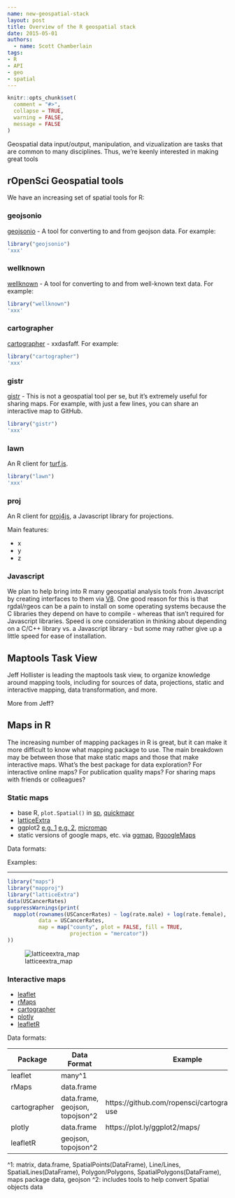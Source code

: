 ```yaml
---
name: new-geospatial-stack
layout: post
title: Overview of the R geospatial stack
date: 2015-05-01
authors:
  - name: Scott Chamberlain
tags:
- R
- API
- geo
- spatial
---
```


```r
knitr::opts_chunk$set(
  comment = "#>",
  collapse = TRUE,
  warning = FALSE,
  message = FALSE
)
```

Geospatial data input/output, manipulation, and vizualization are tasks that are common to many disciplines. Thus, we're keenly interested in making great tools

## rOpenSci Geospatial tools

We have an increasing set of spatial tools for R:

### geojsonio

[geojsonio](https://github.com/ropensci/geojsonio) - A tool for converting to and from geojson data. For example:

```r
library("geojsonio")
'xxx'
```

### wellknown

[wellknown](https://github.com/ropensci/wellknown) - A tool for converting to and from well-known text data. For example:

```r
library("wellknown")
'xxx'
```

### cartographer

[cartographer](https://github.com/ropensci/cartographer) - xxdasfaff. For example:

```r
library("cartographer")
'xxx'
```

### gistr

[gistr](https://github.com/ropensci/gistr) - This is not a geospatial tool per se, but it's extremely useful for sharing maps. For example, with just a few lines, you can share an interactive map to GitHub.

```r
library("gistr")
'xxx'
```

### lawn

An R client for [turf.js](http://turfjs.org/).

```r
library("lawn")
'xxx'
```

### proj

An R client for [proj4js](https://github.com/proj4js/proj4js), a Javascript library for projections.

Main features:

* x
* y
* z

### Javascript

We plan to help bring into R many geospatial analysis tools from Javascript by creating interfaces to them via [V8](https://github.com/jeroenooms/V8/). One good reason for this is that rgdal/rgeos can be a pain to install on some operating systems because the C libraries they depend on have to compile - whereas that isn't required for Javascript libraries. Speed is one consideration in thinking about depending on a C/C++ library vs. a Javascript library - but some may rather give up a little speed for ease of installation. 

## Maptools Task View

Jeff Hollister is leading the maptools task view, to organize knowledge around mapping tools, including for sources of data, projections, static and interactive mapping, data transformation, and more. 

More from Jeff?

## Maps in R

The increasing number of mapping packages in R is great, but it can make it more difficult to know what mapping package to use. The main breakdown may be between those that make static maps and those that make interactive maps. What's the best package for data exploration? For interactive online maps? For publication quality maps? For sharing maps with friends or colleagues? 

### Static maps

* base R, `plot.Spatial()` in [sp](http://cran.r-project.org/web/packages/sp/index.html), [quickmapr](https://github.com/jhollist/quickmapr)
* [latticeExtra](http://cran.r-project.org/web/packages/latticeExtra/index.html)
* ggplot2 [e.g. 1](http://spatial.ly/2013/12/introduction-spatial-data-ggplot2/) [e.g. 2](http://www.unomaha.edu/mahbubulmajumder/data-science/fall-2014/lectures/06-display-spatial-data/06-display-spatial-data.html), [micromap](https://github.com/USEPA/R-micromap-package-development)
* static versions of google maps, etc. via [ggmap](https://github.com/dkahle/ggmap), [RgoogleMaps](https://github.com/markusloecher/RgoogleMaps)

Data formats:

Examples:

____

```r
library("maps")
library("mapproj")
library("latticeExtra")
data(USCancerRates)
suppressWarnings(print(
  mapplot(rownames(USCancerRates) ~ log(rate.male) + log(rate.female),
          data = USCancerRates,
          map = map("county", plot = FALSE, fill = TRUE,
                    projection = "mercator"))
))
```

![latticeextra_map](../assets/blog-images/2015-05-01-geospatial-stack/latticeextra_map.png)

### Interactive maps

* [leaflet](http://rstudio.github.io/leaflet/)
* [rMaps](https://github.com/ramnathv/rMaps)
* [cartographer](https://github.com/lmullen/cartographer)
* [plotly](https://github.com/ropensci/plotly)
* [leafletR](https://github.com/chgrl/leafletR)

Data formats:

| Package      | Data Format                     | Example                       |
|--------------|---------------------------------|-------------------------------|
| leaflet      | many^1                          |                               |
| rMaps        | data.frame                      |                               |
| cartographer | data.frame, geojson, topojson^2 | https://github.com/ropensci/cartographer#basic-use |
| plotly       | data.frame                      | https://plot.ly/ggplot2/maps/ |
| leafletR     | geojson, topojson^2             |                               |

^1: matrix, data.frame, SpatialPoints(DataFrame), Line/Lines, SpatialLines(DataFrame), Polygon/Polygons, SpatialPolygons(DataFrame), maps package data, geojson
^2: includes tools to help convert Spatial objects data
